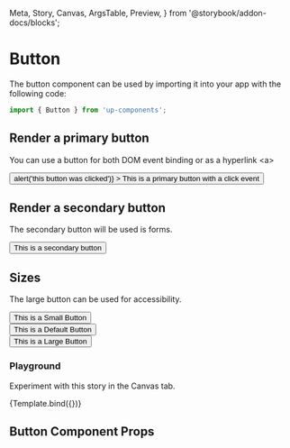   Meta,
  Story,
  Canvas,
  ArgsTable,
  Preview,
} from '@storybook/addon-docs/blocks';


<Meta title='Design System/Button' component={Button} />

# Button

The button component can be used by importing it into your app with the following code:

```js
import { Button } from 'up-components';
```

## Render a primary button

You can use a button for both DOM event binding or as a hyperlink &lt;a&gt;

<Preview withToolbar>
  <Story name='Primary'>
    <Button
      size='default'
      variant='primary'
      onClick={() => alert('this button was clicked')}
    >
      This is a primary button with a click event
    </Button>
  </Story>
</Preview>

## Render a secondary button

The secondary button will be used is forms.

<Preview withToolbar>
  <Story name='Secondary'>
    <Button size='default' variant='secondary'>
      This is a secondary button
    </Button>
  </Story>
</Preview>

## Sizes

The large button can be used for accessibility.

<Preview withToolbar>
  <Story name='Sizes'>
    <div style={{ margin: '24px 0' }}>
      <Button size='small'>This is a Small Button</Button>
    </div>
    <div style={{ margin: '24px 0' }}>
      <Button size='default'>This is a Default Button</Button>
    </div>
    <div style={{ margin: '24px 0' }}>
      <Button size='large'>This is a Large Button</Button>
    </div>
  </Story>
</Preview>

### Playground

Experiment with this story in the Canvas tab.


<Canvas>
  <Story
    name='Playground'
    args={{
      variant: 'primary',
      size: 'default',
      children: 'Button Text',
    }}
    argTypes={{
      variant: {
        control: {
          type: 'select',
          options: ['primary', 'secondary'],
        },
      },
      size: {
        control: {
          type: 'select',
          options: ['default', 'small', 'large'],
        },
      },
    }}
  >
    {Template.bind({})}
  </Story>
</Canvas>

## Button Component Props

<ArgsTable of={Button} />
